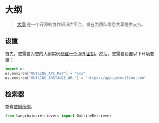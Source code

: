 # 大纲

> [大纲](https://www.getoutline.com/) 是一个开源的协作知识库平台，旨在为团队信息共享提供支持。

## 设置

首先，您需要为您的大纲实例[创建一个 API 密钥](https://www.getoutline.com/developers#section/Authentication)。然后，您需要设置以下环境变量：

```python
import os
os.environ["OUTLINE_API_KEY"] = "xxx"
os.environ["OUTLINE_INSTANCE_URL"] = "https://app.getoutline.com"
```

## 检索器

查看[使用示例](/docs/integrations/retrievers/outline)。

```python
from langchain.retrievers import OutlineRetriever
```